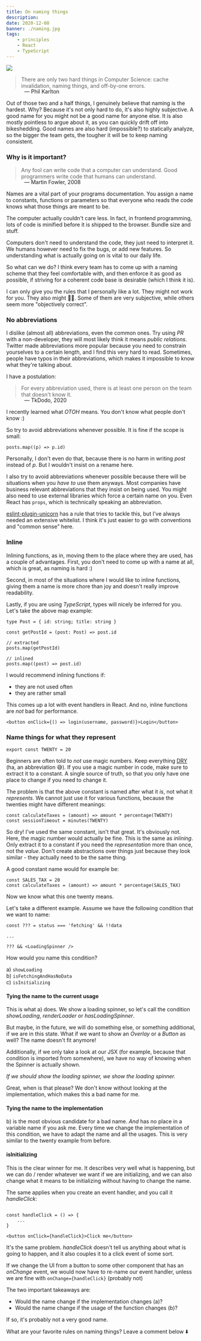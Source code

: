 ```yaml
---
title: On naming things
description:
date: 2020-12-08
banner: ./naming.jpg
tags:
    - principles
    - React
    - TypeScript
---
```



<img src="./naming.jpg" />

<Attribution name="Steve Johnson" url="https://unsplash.com/@steve_j" />

> There are only two hard things in Computer Science: cache invalidation, naming things, and off-by-one errors.

<p style="padding-left: 3rem; margin-top: -1rem">— Phil Karlton</p>

Out of those two and a half things, I genuinely believe that naming is the hardest.
Why? Because it's not only hard to do, it's also highly subjective.
A good name for you might not be a good name for anyone else.
It is also mostly pointless to argue about it, as you can quickly drift off into bikeshedding.
Good names are also hard (impossible?) to statically analyze, so the bigger the team gets,
the tougher it will be to keep naming consistent.

### Why is it important?

> Any fool can write code that a computer can understand.
> Good programmers write code that humans can understand.

<p style="padding-left: 3rem; margin-top: -1rem">— Martin Fowler, 2008</p>

Names are a vital part of your programs documentation.
You assign a name to constants, functions or parameters
so that everyone who reads the code knows what those things are meant to be.

The computer actually couldn't care less.
In fact, in frontend programming, lots of code is minified before it is shipped to the browser.
Bundle size and stuff.

Computers don't need to understand the code, they just need to interpret it.
We humans however need to fix the bugs, or add new features.
So understanding what is actually going on is vital to our daily life.

So what can we do?
I think every team has to come up with a naming scheme that they feel comfortable with,
and then enforce it as good as possible, if striving for a coherent code base is desirable
(which I think it is).

I can only give you the rules that I personally like a lot.
They might not work for you. They also might 🤷‍♂️.
Some of them are very subjective, while others seem more "objectively correct".

### No abbreviations

I dislike (almost all) abbreviations, even the common ones.
Try using _PR_ with a non-developer, they will most likely think it means _public relations_.
Twitter made abbreviations more popular because you need to constrain yourselves to a certain length,
and I find this very hard to read. Sometimes, people have typos in their abbreviations,
which makes it impossible to know what they're talking about.

I have a postulation:

> For every abbreviation used, there is at least one person on the team that doesn't know it.

<p style="padding-left: 3rem; margin-top: -1rem">— TkDodo, 2020</p>

I recently learned what _OTOH_ means. You don't know what people don't know :)

So try to avoid abbreviations whenever possible.
It is fine if the scope is small:

```ts:title=small-scope-abbreviation
posts.map((p) => p.id)
```

Personally, I don't even do that, because there is no harm in writing _post_ instead of _p_.
But I wouldn't insist on a rename here.

I also try to avoid abbreviations whenever possible because there will be situations when you _have to_ use them anyways.
Most companies have business relevant abbreviations that they insist on being used.
You might also need to use external libraries which force a certain name on you.
Even React has `props`, which is technically speaking an abbreviation.

[eslint-plugin-unicorn](https://github.com/sindresorhus/eslint-plugin-unicorn/blob/master/docs/rules/prevent-abbreviations.md)
has a rule that tries to tackle this, but I've always needed an extensive whitelist.
I think it's just easier to go with conventions and "common sense" here.

### Inline

Inlining functions, as in, moving them to the place where they are used, has a couple of advantages.
First, you don't need to come up with a name at all, which is great, as naming is hard :)

Second, in most of the situations where I would like to inline functions,
giving them a name is more chore than joy and doesn't really improve readability.

Lastly, if you are using _TypeScript_, types will nicely be inferred for you.
Let's take the above map example:

```ts:title=extracted-mapping function
type Post = { id: string; title: string }

const getPostId = (post: Post) => post.id

// extracted
posts.map(getPostId)

// inlined
posts.map((post) => post.id)
```

I would recommend inlining functions if:

-   they are not used often
-   they are rather small

This comes up a lot with event handlers in React.
And no, inline functions are _not_ bad for performance.

```jsx:title=inlined-event-handler
<button onClick={() => login(username, password)}>Login</button>
```

### Name things for what they represent

<SpacingBox />

```js:title=twenty
export const TWENTY = 20
```

Beginners are often told to _not_ use magic numbers.
Keep everything [DRY](https://en.wikipedia.org/wiki/Don%27t_repeat_yourself) (ha, an abbreviation 😅).
If you use a magic number in code, make sure to extract it to a constant.
A single source of truth, so that you only have one place to change if you need to change it.

The problem is that the above constant is named after what it _is_, not what it _represents_.
We cannot just use it for various functions, because the twenties might have different meanings:

```js:title=multiple-twenties
const calculateTaxes = (amount) => amount * percentage(TWENTY)
const sessionTimeout = minutes(TWENTY)
```

So dry! I've used the same constant, isn't that great.
It's obviously not. Here, the magic number would actually be fine.
This is the same as _inlining_. Only extract it to a constant if you need the _representation_ more than once,
not the _value_. Don't create abstractions over things just because they look similar -
they actually need to be the same thing.

A good constant name would for example be:

```js:title=sales-tax
const SALES_TAX = 20
const calculateTaxes = (amount) => amount * percentage(SALES_TAX)
```

Now we know what this one twenty means.

Let's take a different example.
Assume we have the following condition that we want to name:

```jsx:title=the-condition
const ??? = status === 'fetching' && !!data

...

??? && <LoadingSpinner />
```

How would you name this condition?

a) `showLoading`<br />b) `isFetchingAndHasNoData`<br />c) `isInitializing`

#### Tying the name to the current usage

This is what a) does.
We show a loading spinner, so let's call the condition _showLoading_, _renderLoader_ or _hasLoadingSpinner_.

But maybe, in the future, we will do something else, or something additional, if we are in this state.
What if we want to show an _Overlay_ or a _Button_ as well?
The name doesn't fit anymore!

Additionally, if we only take a look at our JSX (for example, because that condition is imported from somewhere),
we have no way of knowing when the Spinner is actually shown.

_If we should show the loading spinner, we show the loading spinner._

Great, when is that please?
We don't know without looking at the implementation, which makes this a bad name for me.

#### Tying the name to the implementation

b) is the most obvious candidate for a bad name.
_And_ has no place in a variable name if you ask me.
Every time we change the implementation of this condition, we have to adapt the name and all the usages.
This is very similar to the twenty example from before.

#### isInitializing

This is the clear winner for me.
It describes very well what is happening, but we can do / render whatever we want if we are initializing,
and we can also change what it means to be initializing without having to change the name.

The same applies when you create an event handler, and you call it _handleClick_:

```jsx:title=the-condition

const handleClick = () => {
    ...
}

<button onClick={handleClick}>Click me</button>
```

It's the same problem. _handleClick_ doesn't tell us anything about what is going to happen,
and it also couples it to a click event of some sort.

If we change the UI from a button to some other component that has an _onChange_ event,
we would now have to re-name our event handler, unless we are fine with `onChange={handleClick}` (probably not)

The two important takeaways are:

-   Would the name change if the implementation changes (a)?
-   Would the name change if the usage of the function changes (b)?

If so, it's probably not a very good name.

<Comments>What are your favorite rules on naming things? Leave a comment below ⬇️</Comments>
